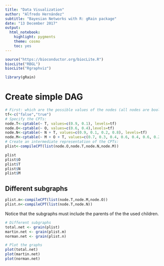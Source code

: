 ```yaml
---
title: "Data Visualization"
author: "Alfredo Hernández"
subtitle: "Bayesian Networks with R: gRain package"
date: "13 December 2017"
output:
  html_notebook:
    highlight: pygments
    theme: cosmo
    toc: yes
---
```


```r
source("https://bioconductor.org/biocLite.R")
biocLite("RBGL")
biocLite("Rgraphviz")
```


```r
library(gRain)
```

# Create simple DAG
```r
# First: which are the possible values of the nodes (all nodes are boolean):
tf<-c("false","true")
# Specify the CPTs:
node.T<-cptable(~ T, values=c(0.9, 0.1), levels=tf)
node.O<-cptable(~ O, values=c(0.6, 0.4),levels=tf)
node.N<-cptable(~ N + T, values=c(0.9, 0.1, 0.2, 0.8), levels=tf)
node.M<-cptable(~ M + O + T, values=c(0.7, 0.3, 0.4, 0.6, 0.4, 0.6, 0.2, 0.8), levels=tf)
# Create an intermediate representation of the CPTs:
plist<-compileCPT(list(node.O,node.T,node.N,node.M))
```

```r
plist
plist$O
plist$T
plist$N
plist$M
```

## Different subgraphs
```r
plist.m<-compileCPT(list(node.T,node.M,node.O))
plist.n<-compileCPT(list(node.T,node.N))
```
Notice that the subgraphs must include the parents of the the used children.

```r
# Different subgraphs
total.net <- grain(plist)
martin.net <- grain(plist.m)
norman.net <- grain(plist.n)
```


```r
# Plot the graphs
plot(total.net)
plot(martin.net)
plot(norman.net)
```
